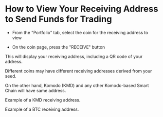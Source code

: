

# How to View Your Receiving Address to Send Funds for Trading

*   From the "Portfolio" tab, select the coin for the receiving address to view

<OptimizedImage title="How to View Your Receiving Address to Send Funds for Trading" src={howToView1} classNaming="w-full" alt="How to View Your Receiving Address to Send Funds for Trading" />

*   On the coin page, press the "RECEIVE" button

This will display your receiving address, including a QR code of your address.

Different coins may have different receiving addresses derived from your seed.

On the other hand, Komodo (KMD) and any other Komodo-based Smart Chain will have same address.

<OptimizedImage title="How to View Your Receiving Address to Send Funds for Trading" src={howToView2} classNaming="w-full" alt="How to View Your Receiving Address to Send Funds for Trading" />

Example of a KMD receiving address.

<OptimizedImage title="How to View Your Receiving Address to Send Funds for Trading" src={howToView3} classNaming="w-full" alt="How to View Your Receiving Address to Send Funds for Trading" />

Example of a BTC receiving address.

<OptimizedImage title="How to View Your Receiving Address to Send Funds for Trading" src={howToView4} classNaming="w-full" alt="How to View Your Receiving Address to Send Funds for Trading" />
